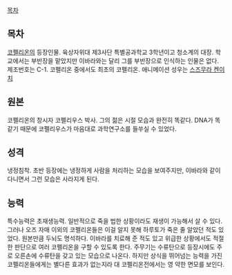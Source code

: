 [[목차]]
== 목차 ==
[[코펠리온]]의 등장인물. 육상자위대 제3사단 특별공과학교 3학년이고 청소계의 대장. 학교에서는 부반장을 맡았지만 이바라와는 달리 그를 부반장으로 인식하는 인물은 없다.
제조번호는  C-1. 코펠리온 중에서도 최초의 코펠리온.
애니메이션 성우는 [[스즈무라 켄이치]]

== 원본 ==
코펠리온의 창시자 코펠리우스 박사. 그의 젊은 시절 모습과 완전히 똑같다. DNA가 똑같기 때문에 코펠리우스가 마음대로 과학연구소를 들쑤실 수 있었다.

== 성격 ==
냉정침착. 초반 등장에는 냉정하게 사람을 처리하는 모습을 보여주지만, 이바라와 같이 다니면서 그런 모습은 사라지게 된다.

== 능력 ==
특수능력은 초재생능력. 일반적으로 죽을 법한 상황이라도 재생이 가능해서 살 수 있다. 그러나 오즈 자매 이외의 코펠리온들은 이걸 알지 못해 하루토가 죽은 줄 알았던 적도 있었다.
원본만큼 두뇌도 명석하다. 이바라를 치료해 준 적도 있고 위급한 상황에서도 적절한 판단으로 여러 코펠리온을 구할 수 있도록 한다.
주무기는 수류탄으로 등장시에도 주로 오른손에 수류탄을 갖고 있는 모습으로 나온다. 하지만 상식을 뛰어넘는 능력을 가진 
코펠리온들에게는 별다른 효과가 없는지라 대 코펠리온전에서는 영 약한 면모를 보인다.
